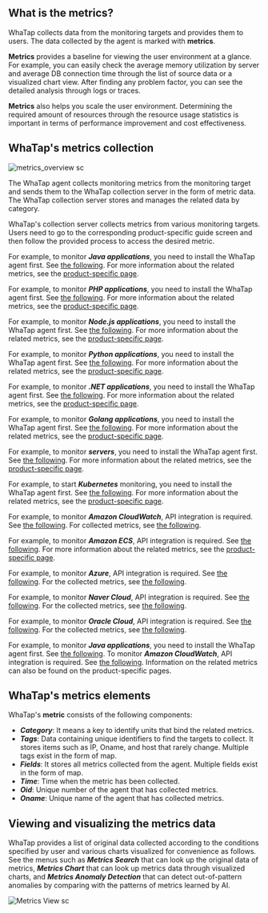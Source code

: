 <!-- 메트릭스 정의 -->

## What is the metrics?

WhaTap collects data from the monitoring targets and provides them to users. The data collected by the agent is marked with **metrics**. 

<!-- 메트릭스 효용성 안내 -->

**Metrics** provides a baseline for viewing the user environment at a glance. For example, you can easily check the average memory utilization by server and average DB connection time through the list of source data or a visualized chart view. After finding any problem factor, you can see the detailed analysis through logs or traces. 

**Metrics** also helps you scale the user environment. Determining the required amount of resources through the resource usage statistics is important in terms of performance improvement and cost effectiveness.

<!-- 메트릭스 수집 방식 -->

## WhaTap's metrics collection

<div style={{textAlign: 'center'}}>

![metrics_overview sc](/img/metrics-overview.png)

</div>

The WhaTap agent collects monitoring metrics from the monitoring target and sends them to the WhaTap collection server in the form of metric data. The WhaTap collection server stores and manages the related data by category. 

WhaTap's collection server collects metrics from various monitoring targets. Users need to go to the corresponding product-specific guide screen and then follow the provided process to access the desired metric. 

<InDoc product='java'>

For example, to monitor **_Java applications_**, you need to install the WhaTap agent first. See [the following](../java/install-agent). For more information about the related metrics, see the [product-specific page](../java/metrics-app).

</InDoc>

<InDoc product='php'>

For example, to monitor **_PHP applications_**, you need to install the WhaTap agent first. See [the following](../php/install-agent). For more information about the related metrics, see the [product-specific page](../php/metrics-app).

</InDoc>

<InDoc product='nodejs'>

For example, to monitor **_Node.js applications_**, you need to install the WhaTap agent first. See [the following](../nodejs/install-agent). For more information about the related metrics, see the [product-specific page](../hodejs/metrics-app).

</InDoc>

<InDoc product='python'>

For example, to monitor **_Python applications_**, you need to install the WhaTap agent first. See [the following](../python/install-agent). For more information about the related metrics, see the [product-specific page](../python/metrics-app).

</InDoc>

<InDoc product='dotnet'>

For example, to monitor **_.NET applications_**, you need to install the WhaTap agent first. See [the following](../dotnet/install-agent). For more information about the related metrics, see the [product-specific page](../dotnet/metrics-app).

</InDoc>

<InDoc product='golang'>

For example, to monitor **_Golang applications_**, you need to install the WhaTap agent first. See [the following](../golang/install-agent). For more information about the related metrics, see the [product-specific page](../golang/metrics-app).

</InDoc>

<InDoc product='server'>

For example, to monitor **_servers_**, you need to install the WhaTap agent first. See [the following](../server/install-agent). For more information about the related metrics, see the [product-specific page](../server/metrics-server).

</InDoc>

<InDoc product='kubernetes'>

For example, to start **_Kubernetes_** monitoring, you need to install the WhaTap agent first. See [the following](../kubernetes/install). For more information about the related metrics, see the [product-specific page](../kubernetes/metrics-kubernetes).

</InDoc>

<InDoc product='amazon-cloudwatch'>

For example, to monitor **_Amazon CloudWatch_**, API integration is required. See [the following](../amazon-cloudwatch/install-agent). For collected metrics, see [the following](https://docs.aws.amazon.com/en_us/AmazonCloudWatch/latest/monitoring/aws-services-cloudwatch-metrics.html).

</InDoc>

<InDoc product='amazon-ecs'>

For example, to monitor **_Amazon ECS_**, API integration is required. See [the following](../amazon-ecs/install-agent). For more information about the related metrics, see the [product-specific page](../amazon-ecs/dashboard).

</InDoc>

<InDoc product='azure'>

For example, to monitor **_Azure_**, API integration is required. See [the following](../azure/install-agent). For the collected metrics, see [the following](https://learn.microsoft.com/ko-kr/azure/azure-monitor/essentials/metrics-supported).

</InDoc>

<InDoc product='ncloud'>

For example, to monitor **_Naver Cloud_**, API integration is required. See [the following](../ncloud/install-agent). For the collected metrics, see [the following](https://api.ncloud-docs.com/docs/management-cloudinsight-productinfo).

</InDoc>

<InDoc product='oracle-cloud'>

For example, to monitor **_Oracle Cloud_**, API integration is required. See [the following](../oracle-cloud/install-agent). For the collected metrics, see [the following](https://docs.oracle.com/en-us/iaas/Content/Monitoring/Concepts/monitoringoverview.htm#SupportedServices).

</InDoc>

<InDoc product='metrics'>

For example, to monitor **_Java applications_**, you need to install the WhaTap agent first. See [the following](../java/install-agent). To monitor **_Amazon CloudWatch_**, API integration is required. See [the following](../amazon-cloudwatch/install-agent). Information on the related metrics can also be found on the product-specific pages.

</InDoc>

## WhaTap's metrics elements

WhaTap's **metric** consists of the following components:

-   **_Category_**: It means a key to identify units that bind the related metrics.
-   **_Tags_**: Data containing unique identifiers to find the targets to collect. It stores items such as IP, Oname, and host that rarely change. Multiple tags exist in the form of map.
-   **_Fields_**: It stores all metrics collected from the agent. Multiple fields exist in the form of map.
-   **_Time_**: Time when the metric has been collected.
-   **_Oid_**: Unique number of the agent that has collected metrics.
-   **_Oname_**: Unique name of the agent that has collected metrics.

## Viewing and visualizing the metrics data

WhaTap provides a list of original data collected according to the conditions specified by user and various charts visualized for convenience as follows. See the menus such as **_Metrics Search_** that can look up the original data of metrics, **_Metrics Chart_** that can look up metrics data through visualized charts, and **_Metrics Anomaly Detection_** that can detect out-of-pattern anomalies by comparing with the patterns of metrics learned by AI.

![Metrics View sc](/img/metrics-views.png)

<!-- 사용자는 와탭의 메트릭스 메뉴를 통해 사용자 지정 조건에 따라 원본 데이터 목록을 조회하거나 다양하게 시각화한 차트를 확인할 수 있습니다. -->

<!-- 

 
* ***Category***: 관련된 지표들을 묶는 단위입니다.
* ***Tags***: Data containing unique identifiers to find the targets to collect.
* ***Fields***: Metrics collected from the agent.
* ***Time***: Time when the metric has been collected.
* ***Oid***: Unique number of the agent that has collected metrics.
* ***Oname***: Unique name of the agent that has collected metrics.

Metrics can be sent to the WhaTap collection server from various monitoring targets. 
WhaTap's collection server collects metrics with various methods.
Metrics indicator information is also provided for each product. 

-->
